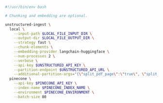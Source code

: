 ```bash CLI
#!/usr/bin/env bash

# Chunking and embedding are optional.

unstructured-ingest \
  local \
    --input-path $LOCAL_FILE_INPUT_DIR \
    --output-dir $LOCAL_FILE_OUTPUT_DIR \
    --strategy fast \
    --chunk-elements \
    --embedding-provider langchain-huggingface \
    --num-processes 2 \
    --verbose \
    --api-key $UNSTRUCTURED_API_KEY \
    --partition-endpoint $UNSTRUCTURED_API_URL \
    --additional-partition-args="{\"split_pdf_page\":\"true\", \"split_pdf_allow_failed\":\"true\", \"split_pdf_concurrency_level\": 15}" \
  pinecone \
    --api-key $PINECONE_API_KEY \
    --index-name $PINECONE_INDEX_NAME \
    --environment $PINECONE_ENVIRONMENT \
    --batch-size 80
```
